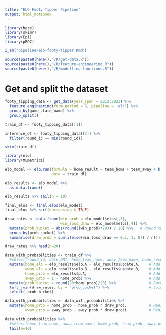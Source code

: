 ```yaml
---
title: "ELO Footy Tipper Pipeline"
output: html_notebook
---
```


```r
library(here)
library(skimr)
library(Epi)
library(pROC)

i_am("pipeline/elo-footy-tipper.Rmd")

source(paste0(here(),"/R/get-data.R"))
source(paste0(here(),"/R/feature-engineering.R"))
source(paste0(here(),"/R/modelling-functions.R"))
```

# Get and split the dataset

```r
footy_tipping_data <- get_data(year_span = 2012:2023) %>%
  feature_engineering(form_period = 5, pipeline = 'elo') %>%
  group_by(game_state_name) %>%
  group_split()

train_df <- footy_tipping_data[[1]]

inference_df <- footy_tipping_data[[2]] %>%
  filter(round_id == min(round_id))

skim(train_df)
```


```r
library(elo)
library(MLmetrics)

elo_model <- elo.run(formula = home_result ~ team_home + team_away + k(3 + 3*margin),
                     data = train_df)

elo_results <- elo_model %>%
  as.data.frame()

elo_results %>% tail(n = 10)
```

```r
final_elos <- final.elos(elo_model)
final_elos %>% sort(decreasing = TRUE)
```

```r
draw_rates <- data.frame(win_prob = elo_model$elos[,3],
                         win_loss_draw = elo_model$elos[,4]) %>%
  mutate(prob_bucket = abs(round((win_prob)*20)) / 20) %>%   # Round the predicted win probabilities to the nearest 0.05
  group_by(prob_bucket) %>%
  summarise(draw_prob = sum(ifelse(win_loss_draw == 0.5, 1, 0)) / n())   # Calculate the rate their was a draw for this win prob - elo package codes a draw as a 0.5

draw_rates %>% head(n=20)
```

```r
data_with_probabilities <- train_df %>% 
  #select(round_id, date_GMT, home_team_name, away_team_name, home_result, away_result) %>%   # Remove some redundant columns
  mutate(home_elo = elo_results$elo.A - elo_results$update.A,    # Add in home team's elo rating (need to subtract the points update to obtain pre-match rating)
         away_elo = elo_results$elo.B - elo_results$update.B,    # Add in away team's elo rating (need to subtract the points update to obtain pre-match rating)
         home_prob = elo_results$p.A,                            # Add in home team's win/loss probability
         away_prob = 1 - home_prob) %>%                          # Add in away team's win/loss probability
  mutate(prob_bucket = round(20*home_prob)/20) %>%               # Bucket the home team's win/loss probability into a rounded increment of 0.05
  left_join(draw_rates, by = "prob_bucket") %>%                  # Join in our historic draw rates using the probability buckets
  select(-prob_bucket)
```

```r
data_with_probabilities <- data_with_probabilities %>% 
  mutate(home_prob = home_prob - home_prob * draw_prob,          # Redistribute home team's probabilities proportionally to create win/draw/loss probabilities
         away_prob = away_prob - away_prob * draw_prob)          # Redistribute away team's probabilities proportionally to create win/draw/loss probabilities

data_with_probabilities %>% 
  #select(home_team_name, away_team_name, home_prob, draw_prob, away_prob) %>% 
  tail(n=10)
```

